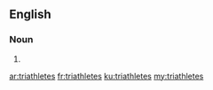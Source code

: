 ==English==

===Noun===
{{head|en|noun plural form}}

# {{plural of|triathlete|lang=en}}

[[ar:triathletes]]
[[fr:triathletes]]
[[ku:triathletes]]
[[my:triathletes]]